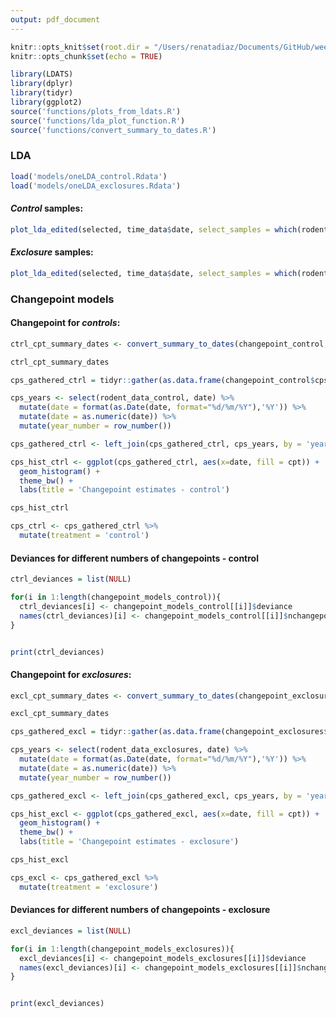 ```yaml
---
output: pdf_document
---
```


```r
knitr::opts_knit$set(root.dir = "/Users/renatadiaz/Documents/GitHub/weecology/LDA-kratplots")
knitr::opts_chunk$set(echo = TRUE)
```


```r
library(LDATS)
library(dplyr)
library(tidyr)
library(ggplot2)
source('functions/plots_from_ldats.R')
source('functions/lda_plot_function.R')
source('functions/convert_summary_to_dates.R')
```

### LDA

``` r
load('models/oneLDA_control.Rdata')
load('models/oneLDA_exclosures.Rdata')

```

#### *Control* samples:

```r
plot_lda_edited(selected, time_data$date, select_samples = which(rodent_data_all$plot_type == 'control'))
```


\newpage
#### *Exclosure* samples:



```r
plot_lda_edited(selected, time_data$date, select_samples = which(rodent_data_all$plot_type == 'exclosure'))
```


\newpage

### Changepoint models

#### Changepoint for *controls*:


```r

ctrl_cpt_summary_dates <- convert_summary_to_dates(changepoint_control, time_data[which(rodent_data_all$plot_type =='control'), ])

ctrl_cpt_summary_dates
```


```r

cps_gathered_ctrl = tidyr::gather(as.data.frame(changepoint_control$cps), key = 'cpt', value = 'year_number', 1:changepoint_control$nchangepoints)

cps_years <- select(rodent_data_control, date) %>%
  mutate(date = format(as.Date(date, format="%d/%m/%Y"),'%Y')) %>%
  mutate(date = as.numeric(date)) %>%
  mutate(year_number = row_number()) 

cps_gathered_ctrl <- left_join(cps_gathered_ctrl, cps_years, by = 'year_number')

cps_hist_ctrl <- ggplot(cps_gathered_ctrl, aes(x=date, fill = cpt)) + 
  geom_histogram() +
  theme_bw() + 
  labs(title = 'Changepoint estimates - control')

cps_hist_ctrl

cps_ctrl <- cps_gathered_ctrl %>%
  mutate(treatment = 'control')
```


#### Deviances for different numbers of changepoints - control
```r

ctrl_deviances = list(NULL)

for(i in 1:length(changepoint_models_control)){
  ctrl_deviances[i] <- changepoint_models_control[[i]]$deviance
  names(ctrl_deviances)[i] <- changepoint_models_control[[i]]$nchangepoints
}


print(ctrl_deviances)

```

\newpage

#### Changepoint for *exclosures*:


```r

excl_cpt_summary_dates <- convert_summary_to_dates(changepoint_exclosures, time_data[which(rodent_data_all$plot_type =='exclosure'), ])

excl_cpt_summary_dates
```

```r

cps_gathered_excl = tidyr::gather(as.data.frame(changepoint_exclosures$cps), key = 'cpt', value = 'year_number', 1:changepoint_exclosures$nchangepoints)

cps_years <- select(rodent_data_exclosures, date) %>%
  mutate(date = format(as.Date(date, format="%d/%m/%Y"),'%Y')) %>%
  mutate(date = as.numeric(date)) %>%
  mutate(year_number = row_number()) 

cps_gathered_excl <- left_join(cps_gathered_excl, cps_years, by = 'year_number')

cps_hist_excl <- ggplot(cps_gathered_excl, aes(x=date, fill = cpt)) + 
  geom_histogram() +
  theme_bw() + 
  labs(title = 'Changepoint estimates - exclosure')

cps_hist_excl

cps_excl <- cps_gathered_excl %>%
  mutate(treatment = 'exclosure')

```

#### Deviances for different numbers of changepoints - exclosure
```r

excl_deviances = list(NULL)

for(i in 1:length(changepoint_models_exclosures)){
  excl_deviances[i] <- changepoint_models_exclosures[[i]]$deviance
  names(excl_deviances)[i] <- changepoint_models_exclosures[[i]]$nchangepoints
}


print(excl_deviances)

```

\newpage

